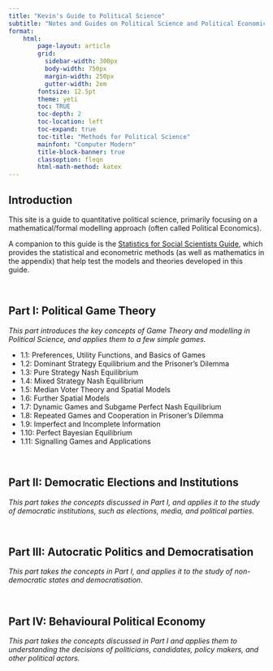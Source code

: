 ```yaml
---
title: "Kevin's Guide to Political Science"
subtitle: "Notes and Guides on Political Science and Political Economics"
format:
    html:
        page-layout: article
        grid:
          sidebar-width: 300px
          body-width: 750px
          margin-width: 250px
          gutter-width: 2em
        fontsize: 12.5pt
        theme: yeti
        toc: TRUE
        toc-depth: 2
        toc-location: left
        toc-expand: true
        toc-title: "Methods for Political Science"
        mainfont: "Computer Modern"
        title-block-banner: true
        classoption: fleqn
        html-math-method: katex
---
```


## Introduction

This site is a guide to quantitative political science, primarily focusing on a mathematical/formal modelling approach (often called Political Economics).

A companion to this guide is the [Statistics for Social Scientists Guide](https://statsnotes.github.io), which provides the statistical and econometric methods (as well as mathematics in the appendix) that help test the models and theories developed in this guide.

<br />

## Part I: Political Game Theory

*This part introduces the key concepts of Game Theory and modelling in Political Science, and applies them to a few simple games.*

-   1.1: Preferences, Utility Functions, and Basics of Games
-   1.2: Dominant Strategy Equilibrium and the Prisoner's Dilemma
-   1.3: Pure Strategy Nash Equilibrium
-   1.4: Mixed Strategy Nash Equilibrium
-   1.5: Median Voter Theory and Spatial Models
-   1.6: Further Spatial Models
-   1.7: Dynamic Games and Subgame Perfect Nash Equilibrium
-   1.8: Repeated Games and Cooperation in Prisoner's Dilemma
-   1.9: Imperfect and Incomplete Information
-   1.10: Perfect Bayesian Equilibrium
-   1.11: Signalling Games and Applications

<br />

## Part II: Democratic Elections and Institutions

*This part takes the concepts discussed in Part I, and applies it to the study of democratic institutions, such as elections, media, and political parties.*

<br />

## Part III: Autocratic Politics and Democratisation

*This part takes the concepts in Part I, and applies it to the study of non-democratic states and democratisation*.

<br />

## Part IV: Behavioural Political Economy

*This part takes the concepts discussed in Part I and applies them to understanding the decisions of politicians, candidates, policy makers, and other political actors.*
